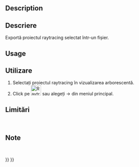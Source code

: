 <languages/>

{{Docnav
|[[Raytracing_ResetCamera|Reset camera]]
|[[Raytracing_Render|Render]]
|[[Raytracing_Workbench|Raytracing]]
|IconL=Raytracing_ResetCamera.svg
|IconR=Raytracing_Render.svg
|IconC=Workbench_Raytracing.svg
}}

<div class="mw-translate-fuzzy">
{{GuiCommand|Name=Raytracing ExportProject|MenuLocation=Raytracing → ExportProject||Workbenches=[[Raytracing_Workbench|Raytracing]]|Shortcut=|SeeAlso=}}
</div>

==Description==

<div class="mw-translate-fuzzy">
==Descriere==
Exportă proiectul raytracing selectat într-un fișier.
</div>

==Usage==

<div class="mw-translate-fuzzy">
==Utilizare==
#Selectați proiectul raytracing în vizualizarea arborescentă.
#Click pe [[Image:Raytracing_ExportProject.png|32px]] sau alegeți {{KEY| Raytracing}}  →  {{KEY|[[Image:Raytracing_ExportProject.png|32px]] Export project...}}  din meniul principal.
</div>

<div class="mw-translate-fuzzy">
==Limitări==
<br />
</div>


<div class="mw-translate-fuzzy">
==Note==
<br />
</div>


{{Docnav
|[[Raytracing_ResetCamera|Reset camera]]
|[[Raytracing_Render|Render]]
|[[Raytracing_Workbench|Raytracing]]
|IconL=Raytracing_ResetCamera.svg
|IconR=Raytracing_Render.svg
|IconC=Workbench_Raytracing.svg
}}

{{Raytracing_Tools_navi{{#translation:}}}}
{{Userdocnavi{{#translation:}}}}